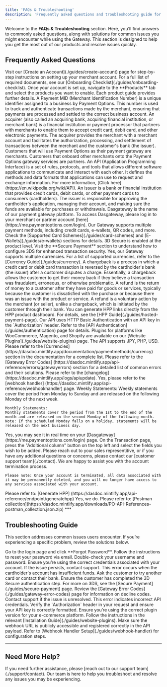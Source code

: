 ```yaml
---
title: 'FAQs & Troubleshooting'
description: 'Frequently asked questions and troubleshooting guide for merchants using the Gateway.'
---
```


Welcome to the **FAQs & Troubleshooting** section. Here, you’ll find answers to commonly asked questions, along with solutions for common issues you might encounter while using the Gateway. This section is designed to help you get the most out of our products and resolve issues quickly.

## **Frequently Asked Questions**

<Accordion title="Getting Started">
  <Accordion title="How do I create a Merchant Account?">
    Visit our [Create an Account](./guides/create-account) page for step-by-step instructions on setting up your merchant account.
  </Accordion>

  <Accordion title="What documents are needed to onboard as a merchant?">
    For a full list of required documents, see our [Onboarding Checklist](./guides/onboarding-checklist).
  </Accordion>

  <Accordion title="How do I add products to my account?">
    Once your account is set up, navigate to the **Products** tab and select the products you want to enable. Each product guide provides further details.
  </Accordion>

  <Accordion title="What is MID?">
    A Payment MID (Merchant Identification Number) is a unique identifier assigned to a business by Payment Options. This number is used to track and authenticate transactions made by the merchant, ensuring that payments are processed and settled to the correct business account.
  </Accordion>

  <Accordion title="What is acquirer?">
    An acquirer (also called an acquiring bank, acquiring financial institution, or merchant bank) is a financial institution or payment processor that partners with merchants to enable them to accept credit card, debit card, and other electronic payments. The acquirer provides the merchant with a merchant account and facilitates the authorization, processing, and settlement of transactions between the merchant and the customer's bank (the issuer).
  </Accordion>

  <Accordion title="What is merchant?">
    Customers that will use Payment Options as their payment gateway are merchants.
  </Accordion>

  <Accordion title="What is partner (reseller)?">
    Customers that onboard other merchants onto the Payment Options gateway services are partners.
  </Accordion>

  <Accordion title="What is API?">
    An API (Application Programming Interface) is a set of rules, protocols, and tools that allows different software applications to communicate and interact with each other. It defines the methods and data formats that applications can use to request and exchange information. For more information, [Click here](https://en.wikipedia.org/wiki/API).
  </Accordion>

  <Accordion title="What is an issuer?">
    An issuer is a bank or financial institution that provides credit cards, debit cards, or other payment cards to consumers (cardholders). The issuer is responsible for approving the cardholder's application, managing their account, and making sure the funds are available for purchases or withdrawals.
  </Accordion>

  <Accordion title="What is Dasgateway?">
    Dasgateway is the name of our payment gateway platform. To access Dasgateway, please log in to your merchant or partner account [here](https://me.paymentoptions.com/login).
  </Accordion>
</Accordion>

<Accordion title="Payment Processing">
  <Accordion title="What payment methods does the Gateway support?">
    Our Gateway supports multiple payment methods, including credit cards, e-wallets, QR codes, and more. Check the [Supported Card Schemes](./guides/card-schemes) and [E-Wallets](./guides/e-wallets) sections for details.
  </Accordion>

  <Accordion title="How do I enable 3D Secure (3DS) transactions?">
    3D Secure is enabled at the product level. Visit the **Secure Payment** section to understand how to configure 3DS for enhanced transaction security.
  </Accordion>

  <Accordion title="Can I process multi-currency payments?">
    Yes, our Gateway supports multiple currencies. For a list of supported currencies, refer to the [Currency Guide](./guides/currency).
  </Accordion>

  <Accordion title="What is chargeback?">
    A chargeback is a process in which a credit card or debit card transaction is reversed by the cardholder's bank (the issuer) after a customer disputes a charge. Essentially, a chargeback allows the customer to get their money back if they believe a transaction was fraudulent, erroneous, or otherwise problematic.
  </Accordion>

  <Accordion title="What is refund?">
    A refund is the return of money to a customer after they have paid for goods or services, typically because the customer is dissatisfied with the purchase or because there was an issue with the product or service. A refund is a voluntary action by the merchant (or seller), unlike a chargeback, which is initiated by the customer through their bank.
  </Accordion>
</Accordion>

<Accordion title="Technical Integration">
  <Accordion title="How do I generate an HPP (Hosted Payment Page) link?">
    You can generate HPP links directly from the HPP product dashboard. For details, see the [HPP Guide](./guides/hosted-payment-page).
  </Accordion>

  <Accordion title="What are the authentication requirements for API calls?">
    Our API uses HTTP Basic Authentication with an API key in the `Authorization` header. Refer to the [API Authentication](./guides/authentication) page for details.
  </Accordion>

  <Accordion title="Where can I download e-commerce plugins?">
    Plugins for platforms like WooCommerce, Magento, and Shopify are available on our [Website Plugins](./guides/website-plugins) page.
  </Accordion>

  <Accordion title="What currencies does the API support?">
    The API supports JPY, PHP, USD. Please refer to the [Currencies] (https://dasdoc.mintlify.app/documentation/paymentmethods/currency) section in the documentation for a complete list.
  </Accordion>

  <Accordion title="What are the common error codes, and how do I resolve them?">
    Please refer to the [Gateway Error Codes] (https://dasdoc.mintlify.app/api-reference/errors/gatewayerrors) section for a detailed list of common errors and their solutions.
  </Accordion>

  <Accordion title="Where can I find updates or changes to the API?">
    Please refer to the [changelog] (https://dasdoc.mintlify.app/logs/apiupdate).
  </Accordion>

  <Accordion title=" Does the API support webhooks?">
    Yes, please refer to the [webhook handler] (https://dasdoc.mintlify.app/api-reference/webhookhandler) page.
  </Accordion>
</Accordion>

<Accordion title="Gateway">
  <Accordion title="When will the statement come out?">
    Weekly Statements:
    Weekly statements cover the period from Monday to Sunday and are released on the following Monday of the next week.

    Monthly Statements:
    Monthly statements cover the period from the 1st to the end of the month and are released on the second Monday of the following month.
    Note: If the scheduled Monday falls on a holiday, statements will be released on the next business day.
  </Accordion>

  <Accordion title="Can I see transactions in real time?">
    Yes, you may see it in real time on your [Dasgateway](https://me.paymentoptions.com/login) page.
  </Accordion>

  <Accordion title="How do I add extra columns in the gateway?">
    On the Transaction page, press the "Additional column" button on the top left and select the fields you wish to be added.
  </Accordion>

  <Accordion title="How do I terminate my account?">
    Please reach out to your sales representitive, or if you have any additional questions or concerns, please contact our [customer support team](./contact). We are happy to assist you with the account termination process.

    Please note: Once your account is terminated, all data associated with it may be permanently deleted, and you will no longer have access to any services associated with your account.
  </Accordion>
</Accordion>

<Accordion title="Developer Tools and Resources">
  <Accordion title="Where can I find sample code for integration?">
    Please refer to: [Generate HPP] (https://dasdoc.mintlify.app/api-reference/endpoint/generatehpp)
  </Accordion>

  <Accordion title="Do you offer Postman collections for testing?">
    Yes, we do. Please refer to: [Postman collection](https://dasdoc.mintlify.app/downloads/PO-API-References-postman_collection.json.zip)
  </Accordion>
</Accordion>
***

## **Troubleshooting Guide**

This section addresses common issues users encounter. If you’re experiencing a specific problem, review the solutions below.

<Accordion title="Account Issues">
  <Accordion title="I forgot my password. How can I reset it?">
    Go to the login page and click **Forgot Password**. Follow the instructions to reset your password via email.
  </Accordion>

  <Accordion title="Why am I receiving a 'Login Failed' error?">
    Double-check your username and password. Ensure you’re using the correct credentials associated with your account. If the issue persists, contact support.
  </Accordion>
</Accordion>

<Accordion title="Payment Errors">
  <Accordion title="What does the 'Insufficient Funds' error mean?">
    This error occurs when the cardholder's account has insufficient funds. Ask the customer to try another card or contact their bank.
  </Accordion>

  <Accordion title="How can I resolve a '3DS Authentication Failed' error?">
    Ensure the customer has completed the 3D Secure authentication step. For more on 3DS, see the [Secure Payment](./guides/secure-payment) page.
  </Accordion>

  <Accordion title="Transaction was declined without a clear reason. What should I do?">
    Review the [Gateway Error Codes](./guides/gateway-error-codes) page for information on decline codes. Contact support if the issue is unresolved.
  </Accordion>
</Accordion>

<Accordion title="Technical Issues">
  <Accordion title="API request is returning a 401 Unauthorized error. What does this mean?">
    This error indicates incorrect API credentials. Verify the `Authorization` header in your request and ensure your API key is correctly formatted.
  </Accordion>

  <Accordion title="My plugin installation failed. How can I fix this?">
    Ensure you’re using the correct plugin version for your e-commerce platform. Follow the instructions in the relevant [Installation Guide](./guides/website-plugins).
  </Accordion>

  <Accordion title="Webhook events aren’t being received. What should I check?">
    Make sure the webhook URL is publicly accessible and registered correctly in the API payload. Refer to [Webhook Handler Setup](./guides/webhook-handler) for configuration steps.
  </Accordion>
</Accordion>

***

## **Need More Help?**

<Card title="Contact Support" icon="life-ring" href="/support/contact">
  If you need further assistance, please [reach out to our support team](./support/contact). Our team is here to help you troubleshoot and resolve any issues you may be experiencing.
</Card>
